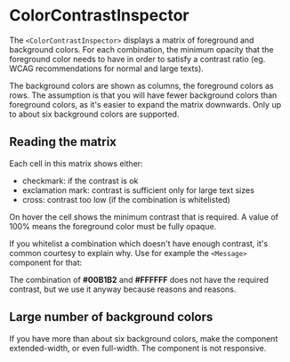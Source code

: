 
# ColorContrastInspector

The `<ColorContrastInspector>` displays a matrix of foreground and background colors. For each combination,
the minimum opacity that the foreground color needs to have in order to satisfy a contrast ratio
(eg. WCAG recommendations for normal and large texts).

The background colors are shown as columns, the foreground colors as rows. The assumption is that you will have
fewer background colors than foreground colors, as it's easier to expand the matrix downwards. Only up to about
six background colors are supported.

<Sample variant="basic" />

## Reading the matrix

Each cell in this matrix shows either:

 - checkmark: if the contrast is ok
 - exclamation mark: contrast is sufficient only for large text sizes
 - cross: contrast too low (if the combination is whitelisted)

<Grid>
  <Exhibit bleed={8} caption="Small and large text ok">
    <div style={{ background: "#FFFFFF" }}>
      <Cell background="#FFFFFF" foreground="#000000" />
    </div>
  </Exhibit>
  <Exhibit bleed={8} caption="Only ok for large text">
    <div style={{ background: "#FFFFFF" }}>
      <Cell background="#FFFFFF" foreground="#888888" />
    </div>
  </Exhibit>
  <Exhibit bleed={8} caption="Contrast too low">
    <div style={{ background: "#FFFFFF" }}>
      <Cell background="#FFFFFF" foreground="#AAAAAA" isWhitelisted />
    </div>
  </Exhibit>
</Grid>

On hover the cell shows the minimum contrast that is required. A value of 100% means the foreground
color must be fully opaque.

If you whitelist a combination which doesn't have enough contrast, it's common courtesy to explain why.
Use for example the `<Message>` component for that:

<Message variant="warning">

The combination of **#00B1B2** and **#FFFFFF** does not have the required contrast, but we use it anyway because reasons and reasons.

</Message>

## Large number of background colors

If you have more than about six background colors, make the component extended-width, or even full-width.
The component is not responsive.

<Viewport src="/docs/components/ColorContrastInspector/samples/extended" />
